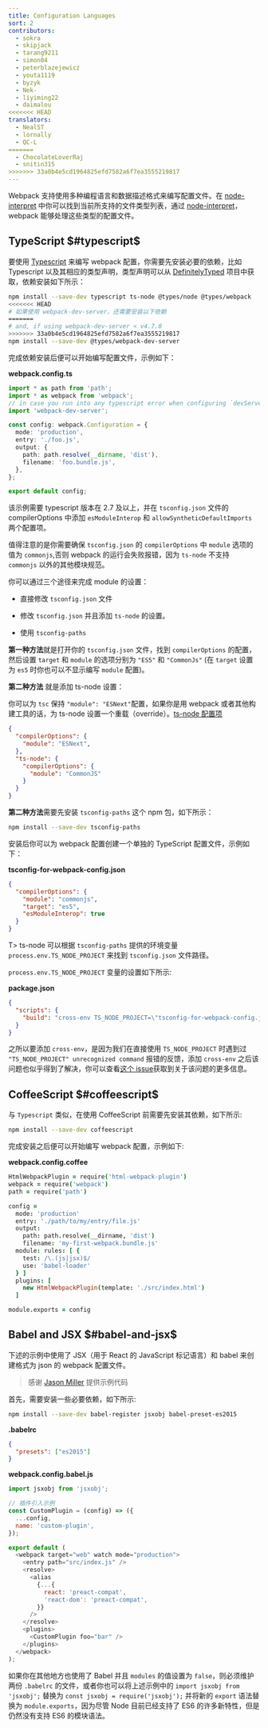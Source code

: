 ```yaml
---
title: Configuration Languages
sort: 2
contributors:
  - sokra
  - skipjack
  - tarang9211
  - simon04
  - peterblazejewicz
  - youta1119
  - byzyk
  - Nek-
  - liyiming22
  - daimalou
<<<<<<< HEAD
translators:
  - NealST
  - lornally
  - QC-L
=======
  - ChocolateLoverRaj
  - snitin315
>>>>>>> 33a0b4e5cd1964825efd7582a6f7ea3555219817
---
```


Webpack 支持使用多种编程语言和数据描述格式来编写配置文件。在 [node-interpret](https://github.com/gulpjs/interpret) 中你可以找到当前所支持的文件类型列表，通过 [node-interpret](https://github.com/gulpjs/interpret)，webpack 能够处理这些类型的配置文件。

## TypeScript $#typescript$

要使用 [Typescript](https://www.typescriptlang.org/) 来编写 webpack 配置，你需要先安装必要的依赖，比如 Typescript 以及其相应的类型声明，类型声明可以从 [DefinitelyTyped](https://definitelytyped.org/) 项目中获取，依赖安装如下所示：

```bash
npm install --save-dev typescript ts-node @types/node @types/webpack
<<<<<<< HEAD
# 如果使用 webpack-dev-server，还需要安装以下依赖
=======
# and, if using webpack-dev-server < v4.7.0
>>>>>>> 33a0b4e5cd1964825efd7582a6f7ea3555219817
npm install --save-dev @types/webpack-dev-server
```

完成依赖安装后便可以开始编写配置文件，示例如下：

**webpack.config.ts**

```typescript
import * as path from 'path';
import * as webpack from 'webpack';
// in case you run into any typescript error when configuring `devServer`
import 'webpack-dev-server';

const config: webpack.Configuration = {
  mode: 'production',
  entry: './foo.js',
  output: {
    path: path.resolve(__dirname, 'dist'),
    filename: 'foo.bundle.js',
  },
};

export default config;
```

该示例需要 typescript 版本在 2.7 及以上，并在 `tsconfig.json` 文件的 compilerOptions 中添加 `esModuleInterop` 和 `allowSyntheticDefaultImports` 两个配置项。

值得注意的是你需要确保 `tsconfig.json` 的 `compilerOptions` 中 `module` 选项的值为 `commonjs`,否则 webpack 的运行会失败报错，因为 `ts-node` 不支持 `commonjs` 以外的其他模块规范。

你可以通过三个途径来完成 module 的设置：

* 直接修改 `tsconfig.json` 文件
- 修改 `tsconfig.json` 并且添加 `ts-node` 的设置。
* 使用 `tsconfig-paths`


**第一种方法**就是打开你的 `tsconfig.json` 文件，找到 `compilerOptions` 的配置，然后设置 `target` 和 `module` 的选项分别为 `"ES5"` 和 `"CommonJs"` (在 `target` 设置为 `es5` 时你也可以不显示编写 `module` 配置)。

**第二种方法** 就是添加 ts-node 设置：

你可以为 `tsc` 保持 `"module": "ESNext"`配置，如果你是用 webpack 或者其他构建工具的话，为 ts-node 设置一个重载（override）。[ts-node 配置项](https://typestrong.org/ts-node/docs/imports/)

```json
{
  "compilerOptions": {
    "module": "ESNext",
  },
  "ts-node": {
    "compilerOptions": {
      "module": "CommonJS"
    }
  }
}
```

**第二种方法**需要先安装 `tsconfig-paths` 这个 npm 包，如下所示：

```bash
npm install --save-dev tsconfig-paths
```

安装后你可以为 webpack 配置创建一个单独的 TypeScript 配置文件，示例如下：

**tsconfig-for-webpack-config.json**

```json
{
  "compilerOptions": {
    "module": "commonjs",
    "target": "es5",
    "esModuleInterop": true
  }
}
```

T> ts-node 可以根据 `tsconfig-paths` 提供的环境变量 `process.env.TS_NODE_PROJECT` 来找到 `tsconfig.json` 文件路径。

`process.env.TS_NODE_PROJECT` 变量的设置如下所示:

**package.json**

```json
{
  "scripts": {
    "build": "cross-env TS_NODE_PROJECT=\"tsconfig-for-webpack-config.json\" webpack"
  }
}
```

之所以要添加 `cross-env`，是因为我们在直接使用 `TS_NODE_PROJECT` 时遇到过 `"TS_NODE_PROJECT" unrecognized command` 报错的反馈，添加 `cross-env` 之后该问题也似乎得到了解决，你可以查看[这个 issue](https://github.com/webpack/webpack.js.org/issues/2733)获取到关于该问题的更多信息。

## CoffeeScript $#coffeescript$

与 `Typescript` 类似，在使用 CoffeeScript 前需要先安装其依赖，如下所示:

```bash
npm install --save-dev coffeescript
```

完成安装之后便可以开始编写 webpack 配置，示例如下:

**webpack.config.coffee**

```coffeescript
HtmlWebpackPlugin = require('html-webpack-plugin')
webpack = require('webpack')
path = require('path')

config =
  mode: 'production'
  entry: './path/to/my/entry/file.js'
  output:
    path: path.resolve(__dirname, 'dist')
    filename: 'my-first-webpack.bundle.js'
  module: rules: [ {
    test: /\.(js|jsx)$/
    use: 'babel-loader'
  } ]
  plugins: [
    new HtmlWebpackPlugin(template: './src/index.html')
  ]

module.exports = config
```

## Babel and JSX $#babel-and-jsx$

下述的示例中使用了 JSX（用于 React 的 JavaScript 标记语言）和 babel 来创建格式为 json 的 webpack 配置文件。

> 感谢 [Jason Miller](https://twitter.com/_developit) 提供示例代码

首先，需要安装一些必要依赖，如下所示:

```bash
npm install --save-dev babel-register jsxobj babel-preset-es2015
```

**.babelrc**

```json
{
  "presets": ["es2015"]
}
```

**webpack.config.babel.js**

```js
import jsxobj from 'jsxobj';

// 插件引入示例
const CustomPlugin = (config) => ({
  ...config,
  name: 'custom-plugin',
});

export default (
  <webpack target="web" watch mode="production">
    <entry path="src/index.js" />
    <resolve>
      <alias
        {...{
          react: 'preact-compat',
          'react-dom': 'preact-compat',
        }}
      />
    </resolve>
    <plugins>
      <CustomPlugin foo="bar" />
    </plugins>
  </webpack>
);
```

如果你在其他地方也使用了 Babel 并且 `modules` 的值设置为 `false`，则必须维护两份 `.babelrc` 的文件，或者你也可以将上述示例中的 `import jsxobj from 'jsxobj';` 替换为 `const jsxobj = require('jsxobj');` 并将新的 `export` 语法替换为 `module.exports`，因为尽管 Node 目前已经支持了 ES6 的许多新特性，但是仍然没有支持 ES6 的模块语法。
